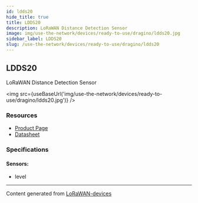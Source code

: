 ```yaml
---
id: ldds20
hide_title: true
title: LDDS20
description: LoRaWAN Distance Detection Sensor
image: img/use-the-network/devices/ready-to-use/dragino/ldds20.jpg
sidebar_label: LDDS20
slug: /use-the-network/devices/ready-to-use/dragino/ldds20
---
```



## LDDS20

LoRaWAN Distance Detection Sensor

<img src={useBaseUrl('img/use-the-network/devices/ready-to-use/dragino/ldds20.jpg')} />

### Resources

- [Product Page](http://www.dragino.com/products/lora-lorawan-end-node/item/164-ldds20.html)
- [Datasheet](http://www.dragino.com/downloads/index.php?dir=LoRa_End_Node/LDDS20/)

### Specifications

#### Sensors:

- level

---

Content generated from [LoRaWAN-devices](https://github.com/TheThingsNetwork/lorawan-devices)
